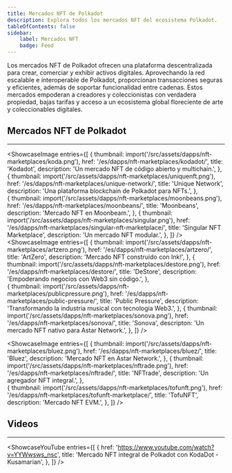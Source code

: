 ```yaml
---
title: Mercados NFT de Polkadot
description: Explora todos los mercados NFT del ecosistema Polkadot.
tableOfContents: false
sidebar: 
    label: Mercados NFT
    badge: Feed
---
```




Los mercados NFT de Polkadot ofrecen una plataforma descentralizada para crear, comerciar y exhibir activos digitales. Aprovechando la red escalable e interoperable de Polkadot, proporcionan transacciones seguras y eficientes, además de soportar funcionalidad entre cadenas. Estos mercados empoderan a creadores y coleccionistas con verdadera propiedad, bajas tarifas y acceso a un ecosistema global floreciente de arte y coleccionables digitales.

## Mercados NFT de Polkadot
----------------
<ShowcaseImage
  entries={[
        {
      thumbnail: import('/src/assets/dapps/nft-marketplaces/koda.png'),
      href: '/es/dapps/nft-marketplaces/kodadot/',
      title: 'Kodadot',
      description: 'Un mercado NFT de código abierto y multichain.',
    },
                     {
      thumbnail: import('/src/assets/dapps/nft-marketplaces/uniquenft.png'),
      href: '/es/dapps/nft-marketplaces/unique-network/',
      title: 'Unique Network',
      description: 'Una plataforma blockchain de Polkadot para NFTs.',
      },  
    {
      thumbnail: import('/src/assets/dapps/nft-marketplaces/moonbeans.png'),
      href: '/es/dapps/nft-marketplaces/moonbeans/',
      title: 'Moonbeans',
      description: 'Mercado NFT en Moonbeam.',
      },
              {
      thumbnail: import('/src/assets/dapps/nft-marketplaces/singular.png'),
      href: '/es/dapps/nft-marketplaces/singular-nft-marketplace/',
      title: 'Singular NFT Marketplace',
      description: 'Un mercado NFT modular.',
    },
  ]}
/>
<ShowcaseImage
  entries={[
        {
      thumbnail: import('/src/assets/dapps/nft-marketplaces/artzero.png'),
      href: '/es/dapps/nft-marketplaces/artzero/',
      title: 'ArtZero',
      description: 'Mercado NFT construido con Ink!',
    },
                     {
      thumbnail: import('/src/assets/dapps/nft-marketplaces/destore.png'),
      href: '/es/dapps/nft-marketplaces/destore/',
      title: 'DeStore',
      description: 'Empoderando negocios con Web3 sin código.',
      },  
    {
      thumbnail: import('/src/assets/dapps/nft-marketplaces/publicpressure.png'),
      href: '/es/dapps/nft-marketplaces/public-pressure/',
      title: 'Public Pressure',
      description: 'Transformando la industria musical con tecnología Web3.',
      },
              {
      thumbnail: import('/src/assets/dapps/nft-marketplaces/sonova.png'),
      href: '/es/dapps/nft-marketplaces/sonova/',
      title: 'Sonova',
      descripton: 'Un mercado NFT nativo para Astar Network.',
    },
  ]}
/>

<ShowcaseImage
  entries={[
        {
      thumbnail: import('/src/assets/dapps/nft-marketplaces/bluez.png'),
      href: '/es/dapps/nft-marketplaces/bluez/',
      title: 'Bluez',
      description: 'Mercado NFT en Astar Network.',
    },
                     {
      thumbnail: import('/src/assets/dapps/nft-marketplaces/nftrade.png'),
      href: '/es/dapps/nft-marketplaces/nftrade/',
      title: 'NFTrade',
      description: 'Un agregador NFT integral.',
      },  
    {
      thumbnail: import('/src/assets/dapps/nft-marketplaces/tofunft.png'),
      href: '/es/dapps/nft-marketplaces/tofunft-marketplace/',
      title: 'TofuNFT',
      description: 'Mercado NFT EVM.',
      },
  ]}
/>

## Videos
----------------
<ShowcaseYouTube
  entries={[
    {
      href: 'https://www.youtube.com/watch?v=YYWwsws_nsc',
      title: 'Mercado NFT integral de Polkadot con KodaDot - Kusamarian',
    },
  ]}
/>
